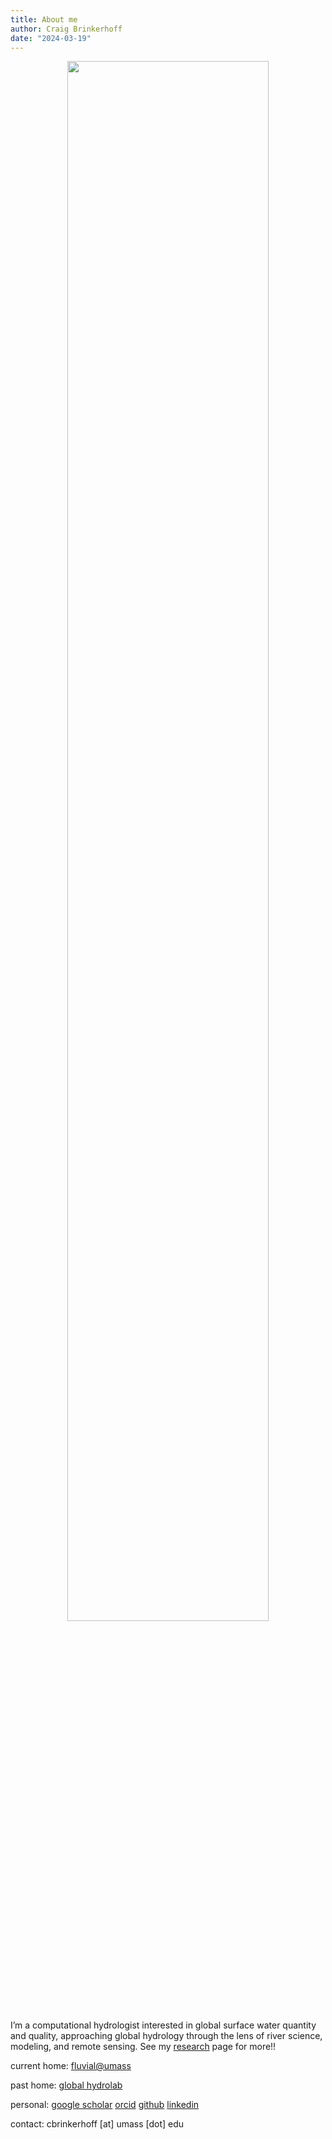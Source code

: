 ```yaml
---
title: About me
author: Craig Brinkerhoff
date: "2024-03-19"
---
```


<center>

![](pic.jpg){width=80%}

</center>

I'm a computational hydrologist interested in global surface water quantity and quality, approaching global hydrology through the lens of river science, modeling, and remote sensing. See my [research](/research/) page for more!!

current home: <a href="https://blogs.umass.edu/cjgleason/" target="_blank">fluvial@umass</a>

past home: <a href="https://wp.geog.mcgill.ca/hydrolab/" target="_blank">global hydrolab</a>

personal: <a href="https://scholar.google.com/citations?user=PSOHzbQAAAAJ&hl=en" target="_blank">google scholar</a> <a href="https://orcid.org/0000-0001-6701-4835" target="_blank">orcid</a> <a href="https://github.com/craigbrinkerhoff" target="_blank">github</a> <a href="https://linkedin.com/in/brinkerhoff" target="_blank">linkedin</a>

contact: cbrinkerhoff [at] umass [dot] edu
